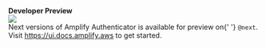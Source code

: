 <Callout warning={true}>
  <b>Developer Preview</b>
  <br />
  <a href="https://www.npmjs.com/package/@aws-amplify/ui/v/next">
    <img src="https://img.shields.io/badge/npm-%40next-blue.svg" />
  </a>
  <br />
  Next versions of Amplify Authenticator is available for preview on{' '}
  <code>@next</code>.
  <br />
  Visit <a href="https://ui.docs.amplify.aws">https://ui.docs.amplify.aws</a> to
  get started.
</Callout>
